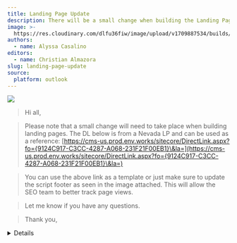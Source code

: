 ```yaml
---
title: Landing Page Update
description: There will be a small change when building the Landing Page.
image: >-
  https://res.cloudinary.com/dlfu36fiw/image/upload/v1709887534/builds/landing-page/zmvzeek8wbgopsgotmci.png
authors:
  - name: Alyssa Casalino
editors:
  - name: Christian Almazora
slug: landing-page-update
source:
  platform: outlook
---
```


![](https://res.cloudinary.com/dlfu36fiw/image/upload/v1727765272/updates/landing-page-update/image_2024_09_30T14_38_13_558Z_rmsxka.png)

> Hi all,

> Please note that a small change will need to take place when building landing pages. The DL below is from a Nevada LP and can be used as a reference:
> [https://cms-us.prod.env.works/sitecore/DirectLink.aspx?fo={9124C917-C3CC-4287-A068-231F21F00EB1}\&la=](https://cms-us.prod.env.works/sitecore/DirectLink.aspx?fo={9124C917-C3CC-4287-A068-231F21F00EB1}\&la=)

> You can use the above link as a template or just make sure to update the script footer as seen in the image attached. This will allow the SEO team to better track page views.

> Let me know if you have any questions.

> Thank you,

<Details summary="Source">
  ![](https://res.cloudinary.com/dlfu36fiw/image/upload/v1727765362/updates/landing-page-update/image_2024_09_30T14_38_13_558Z_sqyteq.png)
</Details>
